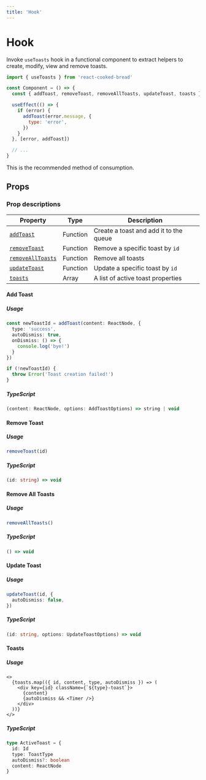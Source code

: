 ```yaml
---
title: 'Hook'
---
```


# Hook

Invoke `useToasts` hook in a functional component to extract helpers to create, modify, view and remove toasts.

```js
import { useToasts } from 'react-cooked-bread'

const Component = () => {
  const { addToast, removeToast, removeAllToasts, updateToast, toasts } = useToasts()

  useEffect(() => {
    if (error) {
      addToast(error.message, {
        type: 'error',
      })
    }
  }, [error, addToast])

  // ...
}
```

This is the recommended method of consumption.

## Props

### Prop descriptions

| Property                                | Type     | Description                            |
| --------------------------------------- | -------- | -------------------------------------- |
| [`addToast`](#add-toast)                | Function | Create a toast and add it to the queue |
| [`removeToast`](#remove-toast)          | Function | Remove a specific toast by `id`        |
| [`removeAllToasts`](#remove-all-toasts) | Function | Remove all toasts                      |
| [`updateToast`](#update-toast)          | Function | Update a specific toast by `id`        |
| [`toasts`](#update-toast)               | Array    | A list of active toast properties      |

#### Add Toast

##### Usage

```ts
const newToastId = addToast(content: ReactNode, {
  type: 'success',
  autoDismiss: true,
  onDismiss: () => {
    console.log('bye!')
  }
})

if (!newToastId) {
  throw Error('Toast creation failed!')
}
```

##### TypeScript

```ts
(content: ReactNode, options: AddToastOptions) => string | void
```

#### Remove Toast

##### Usage

```ts
removeToast(id)
```

##### TypeScript

```ts
(id: string) => void
```

#### Remove All Toasts

##### Usage

```ts
removeAllToasts()
```

##### TypeScript

```ts
() => void
```

#### Update Toast

##### Usage

```ts
updateToast(id, {
  autoDismiss: false,
})
```

##### TypeScript

```ts
(id: string, options: UpdateToastOptions) => void
```

#### Toasts

##### Usage

```tsx
<>
  {toasts.map(({ id, content, type, autoDismiss }) => (
    <div key={id} className={`${type}-toast`}>
      {content}
      {autoDismiss && <Timer />}
    </div>
  ))}
</>
```

##### TypeScript

```ts
type ActiveToast = {
  id: Id
  type: ToastType
  autoDismiss?: boolean
  content: ReactNode
}
```
